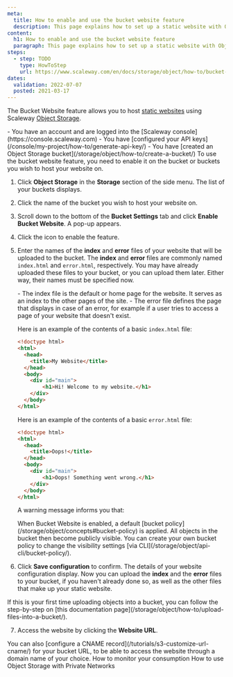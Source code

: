 ```yaml
---
meta:
  title: How to enable and use the bucket website feature
  description: This page explains how to set up a static website with Object Storage via the Scaleway Console.
content:
  h1: How to enable and use the bucket website feature
  paragraph: This page explains how to set up a static website with Object Storage via the Scaleway Console.
steps:
  - step: TODO
    type: HowToStep
    url: https://www.scaleway.com/en/docs/storage/object/how-to/bucket-website
dates:
  validation: 2022-07-07
  posted: 2021-03-17
---
```


The Bucket Website feature allows you to host [static websites](https://en.wikipedia.org/wiki/Static_web_page) using Scaleway [Object Storage](https://www.scaleway.com/en/object-storage/). 

<Message type="requirement">
  - You have an account and are logged into the [Scaleway console](https://console.scaleway.com)  
  - You have [configured your API keys](/console/my-project/how-to/generate-api-key/)
  - You have [created an Object Storage bucket](/storage/object/how-to/create-a-bucket/)
</Message>

<Message type="important">
  To use the bucket website feature, you need to enable it on the bucket or buckets you wish to host your website on.
</Message> 

1. Click **Object Storage** in the **Storage** section of the side menu. The list of your buckets displays.
2. Click the name of the bucket you wish to host your website on.
    <Lightbox src="scaleway-object-storage-dashboard.webp" alt="" />
3. Scroll down to the bottom of the **Bucket Settings** tab and click **Enable Bucket Website**. A pop-up appears.
    <Lightbox src="scaleway-enable-bucket-website.webp" alt="" />
4. Click the <Icon name="toggle" /> icon to enable the feature.
5. Enter the names of the **index** and **error** files of your website that will be uploaded to the bucket. 
    <Lightbox src="scaleway-website-settings.webp" alt="" />
    The **index** and **error** files are commonly named `index.html` and `error.html`, respectively. You may have already uploaded these files to your bucket, or you can upload them later. Either way, their names must be specified now.

    <Message type="tip">
      - The index file is the default or home page for the website. It serves as an index to the other pages of the site.
      - The error file defines the page that displays in case of an error, for example if a user tries to access a page of your website that doesn't exist. 
    
    Here is an example of the contents of a basic `index.html` file:

      ```html
      <!doctype html>
      <html>
        <head>
          <title>My Website</title>
        </head>
        <body>
          <div id="main">
              <h1>Hi! Welcome to my website.</h1>
          </div>
        </body>
      </html>
      ```

    Here is an example of the contents of a basic `error.html` file:

      ```html
      <!doctype html>
      <html>
        <head>
          <title>Oops!</title>
        </head>
        <body>
          <div id="main">
              <h1>Oops! Something went wrong.</h1>
          </div>
        </body>
      </html>
      ```

    </Message>

    A warning message informs you that: 

    <Message type="important">
    When Bucket Website is enabled, a default [bucket policy](/storage/object/concepts#bucket-policy) is applied. All objects in the bucket then become publicly visible. You can create your own bucket policy to change the visibility settings [via CLI](/storage/object/api-cli/bucket-policy/).

    </Message>
6. Click **Save configuration** to confirm. The details of your website configuration display. 
  Now you can upload the **index** and the **error** files to your bucket, if you haven't already done so, as well as the other files that make up your static website.

  <Message type="note">
  If this is your first time uploading objects into a bucket, you can follow the step-by-step on [this documentation page](/storage/object/how-to/upload-files-into-a-bucket/).

  </Message>
  
7. Access the website by clicking the **Website URL**.
  <Lightbox src="scaleway-update-settings.webp" alt="" />

  <Message type="note">
  You can also [configure a CNAME record](/tutorials/s3-customize-url-cname/) for your bucket URL, to be able to access the website through a domain name of your choice.

  </Message>



<Navigation title="See Also">
  <PreviousButton to="/storage/object/how-to/monitor-consumption/">How to monitor your consumption</PreviousButton>
  <NextButton to="/storage/object/how-to/use-obj-stor-with-private-networks/">How to use Object Storage with Private Networks</NextButton>
</Navigation>
